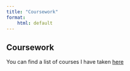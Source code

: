 ```yaml
---
title: "Coursework"
format:
    html: default
---
```


## Coursework

You can find a list of courses I have taken <a href="Files/Coursework/Coursework.pdf"> here </a>